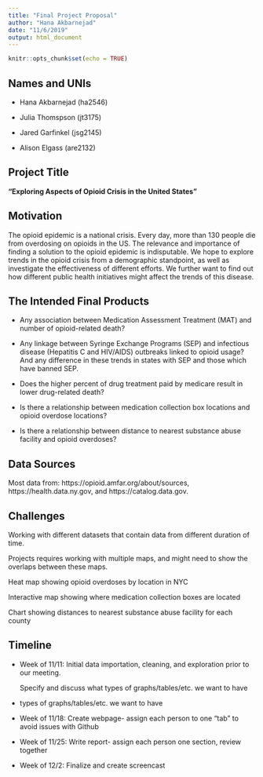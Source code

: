 ```yaml
---
title: "Final Project Proposal"
author: "Hana Akbarnejad"
date: "11/6/2019"
output: html_document
---
```


```r
knitr::opts_chunk$set(echo = TRUE)
```

## Names and UNIs
* Hana Akbarnejad (ha2546)

* Julia Thomspson (jt3175)

* Jared Garfinkel (jsg2145)

* Alison Elgass (are2132)

##  Project Title
**“Exploring Aspects of Opioid Crisis in the United States”**

## Motivation
The opioid epidemic is a national crisis. Every day, more than 130 people die from overdosing on opioids in the US. The relevance and importance of finding a solution to the opioid epidemic is indisputable. We hope to explore trends in the opioid crisis from a demographic standpoint, as well as investigate the effectiveness of different efforts. We further want to find out how different public health initiatives might affect the trends of this disease.

## The Intended Final Products
* Any association between Medication Assessment Treatment (MAT) and number of  opioid-related death?

* Any linkage between Syringe Exchange Programs (SEP) and infectious disease (Hepatitis C and HIV/AIDS) outbreaks linked to opioid usage? And any difference in these trends in states with SEP and those which have banned SEP.

* Does the higher percent of drug treatment paid by medicare result in lower drug-related death?

* Is there a relationship between medication collection box locations and opioid overdose locations?

* Is there a relationship between distance to nearest substance abuse facility and opioid overdoses?

## Data Sources
Most data from: https://opioid.amfar.org/about/sources, https://health.data.ny.gov, and https://catalog.data.gov.

## Challenges
Working with different datasets that contain data from different duration of time.

Projects requires working with multiple maps, and might need to show the overlaps between these maps.

Heat map showing opioid overdoses by location in NYC

Interactive map showing where medication collection boxes are located

Chart showing distances to nearest substance abuse facility for each county



## Timeline
* Week of 11/11: Initial data importation, cleaning, and exploration prior to our meeting. 

    Specify and discuss what types of graphs/tables/etc. we want to have

* types of graphs/tables/etc. we want to have

* Week of 11/18: Create webpage- assign each person to one “tab” to avoid issues with Github

* Week of 11/25: Write report- assign each person one section, review together

* Week of 12/2: Finalize and create screencast



